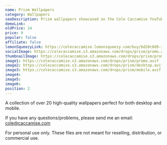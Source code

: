 ```yaml
---
name: Prism Wallpapers
category: Wallpapers
seoDescription: Prism wallpapers showcased on the Cole Caccamise YouTube channel.
demoLink:
oldPrice: 14
price: 9
popular: false
affiliate: false
lemonSqueezyLink: https://colecaccamise.lemonsqueezy.com/buy/bd20c0d9-3f33-4656-a6c4-300f704a49d5
socialImage: https://colecaccamise.s3.amazonaws.com/drops/prism/promo.avif
thumbnailImage: https://colecaccamise.s3.amazonaws.com/drops/prism/promo.avif
image1: https://colecaccamise.s3.amazonaws.com/drops/prism/promo.avif
image2: https://colecaccamise.s3.amazonaws.com/drops/prism/desktop.avif
image3: https://colecaccamise.s3.amazonaws.com/drops/prism/mobile.avif
image4:
image5:
image6:
position: 2
---
```


A collection of over 20 high-quality wallpapers perfect for both desktop and
mobile.

If you have any questions/problems, please send me an email:
[cole@caccamise.com](mailto:cole@caccamise.com)

For personal use only. These files are not meant for reselling, distribution, or
commercial use.
